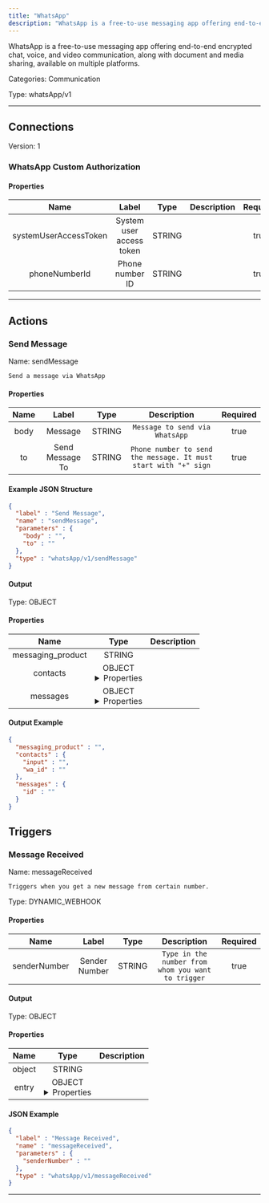 ```yaml
---
title: "WhatsApp"
description: "WhatsApp is a free-to-use messaging app offering end-to-end encrypted chat, voice, and video communication, along with document and media sharing, available on multiple platforms."
---
```


WhatsApp is a free-to-use messaging app offering end-to-end encrypted chat, voice, and video communication, along with document and media sharing, available on multiple platforms.


Categories: Communication


Type: whatsApp/v1

<hr />



## Connections

Version: 1


### WhatsApp Custom Authorization

#### Properties

|      Name       |      Label     |     Type     |     Description     | Required |
|:---------------:|:--------------:|:------------:|:-------------------:|:--------:|
| systemUserAccessToken | System user access token | STRING |  | true |
| phoneNumberId | Phone number ID | STRING |  | true |





<hr />



## Actions


### Send Message
Name: sendMessage

`Send a message via WhatsApp`

#### Properties

|      Name       |      Label     |     Type     |     Description     | Required |
|:---------------:|:--------------:|:------------:|:-------------------:|:--------:|
| body | Message | STRING | `Message to send via WhatsApp` | true |
| to | Send Message To | STRING | `Phone number to send the message. It must start with "+" sign` | true |

#### Example JSON Structure
```json
{
  "label" : "Send Message",
  "name" : "sendMessage",
  "parameters" : {
    "body" : "",
    "to" : ""
  },
  "type" : "whatsApp/v1/sendMessage"
}
```

#### Output



Type: OBJECT


#### Properties

|     Name     |     Type     |     Description     |
|:------------:|:------------:|:-------------------:|
| messaging_product | STRING |  |
| contacts | OBJECT <details> <summary> Properties </summary> &#123;STRING\(input), STRING\(wa_id)&#125; </details> |  |
| messages | OBJECT <details> <summary> Properties </summary> &#123;STRING\(id)&#125; </details> |  |




#### Output Example
```json
{
  "messaging_product" : "",
  "contacts" : {
    "input" : "",
    "wa_id" : ""
  },
  "messages" : {
    "id" : ""
  }
}
```




## Triggers


### Message Received
Name: messageReceived

`Triggers when you get a new message from certain number.`

Type: DYNAMIC_WEBHOOK

#### Properties

|      Name       |      Label     |     Type     |     Description     | Required |
|:---------------:|:--------------:|:------------:|:-------------------:|:--------:|
| senderNumber | Sender Number | STRING | `Type in the number from whom you want to trigger` | true |


#### Output



Type: OBJECT


#### Properties

|     Name     |     Type     |     Description     |
|:------------:|:------------:|:-------------------:|
| object | STRING |  |
| entry | OBJECT <details> <summary> Properties </summary> &#123;STRING\(id), &#123;&#123;STRING\(messaging_product), &#123;STRING\(display_phone_number), STRING\(phone_number_id)&#125;\(metadata)&#125;\(value), &#123;&#123;STRING\(name)&#125;\(profile), STRING\(wa_id)&#125;\(contacts), &#123;STRING\(from), STRING\(id), STRING\(timestamp), &#123;STRING\(body)&#125;\(text)&#125;\(messages)&#125;\(changes)&#125; </details> |  |




#### JSON Example
```json
{
  "label" : "Message Received",
  "name" : "messageReceived",
  "parameters" : {
    "senderNumber" : ""
  },
  "type" : "whatsApp/v1/messageReceived"
}
```


<hr />


